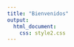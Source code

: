 ```yaml
---
title: "Bienvenidos"
output:
  html_document:
    css: style2.css
---
```


<iframe src="C:/Users/dany_/Desktop/Material Para Html_1/Tfm5.html"
style="border:none;" width="100%" height="2000" aling="center"></iframe> 

<style type = "text/css">
.main-container {
  max-width: 3020px;
  margin-left: auto;
  margin-right: auto;
</style>